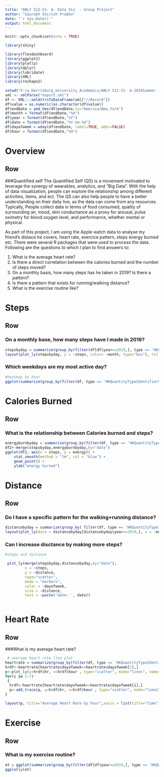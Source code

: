---
title: "ANLY 512-51- A- Data Viz  - Group Project"
author: "Saurabh Shirish Prabhu"
date: "`r Sys.Date()`"
output: html_document
---

```{r setup, include=FALSE}
knitr::opts_chunk$set(echo = TRUE)
```


```{r}
library(shiny)
```


```{r setup, include=FALSE}
library(flexdashboard)
library(ggplot2)
library(plotly)
library(dplyr)
library(lubridate)
library(XML)
library(reshape2)
  
setwd("F:/a_Harrisburg_University_Academics/ANLY 512-51- A-2024Summer - Data Visualization/Dashboard/DashboardTrial")
xml <- xmlParse("export.xml")
df <- XML:::xmlAttrsToDataFrame(xml["//Record"])
df$value = as.numeric(as.character(df$value))
df$endDate = ymd_hms(df$endDate,tz="America/New_York")
df$month = format(df$endDate,"%m")
df$year = format(df$endDate,"%Y")
df$date = format(df$endDate,"%Y-%m-%d")
df$dayofweek = wday(df$endDate, label=TRUE, abbr=FALSE)
df$hour = format(df$endDate,"%H")
```

Overview {data-orientation=rows}
=====================================================================

Row
---------------------------------------------------------

###Quantified self
The Quantified Self (QS) is a movement motivated to leverage the synergy of wearables, analytics, and “Big Data”. With the help of data visualization, people can explore the relationship among different activities, items, and ect. The QS can also help people to have a better understanding on their daily live, as the data can come from any resources. Typically, People collect data in terms of food consumed, quality of surrounding air, mood, skin conductance as a proxy for arousal, pulse oximetry for blood oxygen level, and performance, whether mental or physical. 

As part of this project, I am using the Apple watch data to analyse my friend's distace he covers, heart rate, exercice pattern, steps energy burned etc. There were several R packages that were used to process the data. Following are the questions to which I plan to find answers to:

1. What is the average heart rate?
2. Is there a direct correlation between the calories burned and the number of steps moved?
3. On a monthly basis, how many steps has he taken in 2019? Is there a pattern?
4. Is there a pattern that exists for running/walking distance?
5. What is the exercise routine like?


Steps {data-orientation=rows}
====================================================

Row {data-height=750}
-----------------------------------------------------------------------

### On a monthly base, how many steps have I made in 2019? 

```{r}
stepsbyday = summarize(group_by(filter(df[df$year==2019,], type == 'HKQuantityTypeIdentifierStepCount'), month, date), steps=sum(value))
layout(plot_ly(stepsbyday, y = ~steps, color= ~month, type="box"), title="Distribution of Daily Steps by Month - 2019", yaxis=list(title="Steps"), xaxis=list(title="Month"))
```

### Which weekdays are my most active day?

```{r}
#heatmap by hour
ggplot(summarize(group_by(filter(df, type == 'HKQuantityTypeIdentifierStepCount'), dayofweek,hour), steps=sum(value)), aes(dayofweek, hour, fill = steps)) + geom_tile() + scale_fill_continuous(labels = scales::comma, low = 'yellow', high = 'red') 
```

Calories Burned {data-orientation=rows}
====================================================
Row {data-height=750}
-----------------------------------------------------------------------
### What is the relationship between Calories burned and steps?
```{r}
energyburnbyday = summarize(group_by(filter(df, type == 'HKQuantityTypeIdentifierActiveEnergyBurned'), dayofweek,month,date,year), energy=sum(value))
df2<-merge(stepsbyday,energyburnbyday,by="date") 
ggplot(df2, aes(x = steps, y = energy)) + 
    stat_smooth(method = "lm", col = "blue") +
    geom_point() +
    ylab("energy burned")
```

Distance {data-orientation=rows}
====================================================

Row {data-height=750}
-----------------------------------------------------------------------

### Do I have a specific pattern for the walking+running distance? 

```{r}
distancebyday = summarize(group_by( filter(df, type == 'HKQuantityTypeIdentifierDistanceWalkingRunning'), dayofweek,month,date,year), distance=sum(value))
layout(plot_ly(data = distancebyday[distancebyday$year==2019,], x = ~month, y = ~distance, type="bar",color = ~dayofweek, colors = "Set1"), yaxis = list(title = 'distance(miles)'), barmode = 'stack', title="walking+running distance in Jan-2019 to Aug-2019")
```

### Can I increase disctance by making more steps?

```{r}
#steps and distance

 plot_ly(merge(stepsbyday,distancebyday,by="date"), 
         x = ~steps, 
         y = ~distance, 
         type="scatter",
         mode = "markers", 
         color = ~dayofweek, 
         size = ~distance, 
         text = ~paste('date: ', date))
  
```

Heart Rate {data-orientation=rows}
====================================================

Row {data-height=750}
-----------------------------------------------------------------------
###What is my average heart rate?
```{r}
 # average heart rate line plot
heartrate = summarize(group_by(filter(df, type == 'HKQuantityTypeIdentifierHeartRate'), hour, dayofweek), hr=(mean(na.omit(value)))) 
hrdf<-heartrate[heartrate$dayofweek==heartrate$dayofweek[1],]
p<-plot_ly(y=hrdf$hr, x=hrdf$hour , type="scatter", mode="lines", name=heartrate$dayofweek[1])
for(i in 2:7)
 {
  hrdf<-heartrate[heartrate$dayofweek==heartrate$dayofweek[i],]
  p<-add_trace(p, y=hrdf$hr, x=hrdf$hour , type="scatter", mode="lines", name=heartrate$dayofweek[i] )
}

layout(p, title="Average Heart Rate by hour",xaxis = list(title="time"), yaxis = list(title="heartrate"))
```

Exercise {data-orientation=rows}
====================================================

Row {data-height=750}
-----------------------------------------------------------------------
### What is my exercise routine?
```{r}
et = ggplot(summarize(group_by(filter(df[df$year==2019,], type == 'HKQuantityTypeIdentifierAppleExerciseTime'), dayofweek,hour), et=sum(value)), aes(dayofweek, hour, fill = et)) + geom_tile() + scale_fill_continuous(labels = scales::comma, low = 'green', high = 'blue')  
ggplotly(et)
```